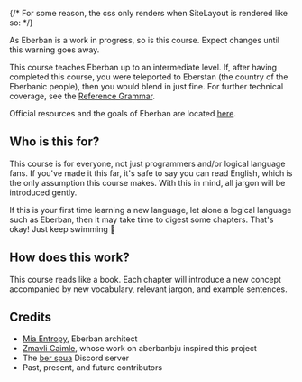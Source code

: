 
{/* For some reason, the css only renders when SiteLayout is rendered like so: */}

<SiteLayout chapter={0} title="So, what is Learn Eberban?">

<Info type="warning" title="Work In Progress">
    As Eberban is a work in progress, so is this course. Expect changes until
    this warning goes away.
</Info>

This course teaches Eberban up to an intermediate level. If, after having
completed this course, you were teleported to Eberstan (the country of the
Eberbanic people), then you would blend in just fine. For further technical
coverage, see the
[Reference Grammar](https://eberban.github.io/eberban/books/refgram/book/index.html).

Official resources and the goals of Eberban are located
[here](https://eberban.github.io/eberban/).

## Who is this for?

This course is for everyone, not just programmers and/or logical language fans.
If you've made it this far, it's safe to say you can read English, which is the
only assumption this course makes. With this in mind, all jargon will be
introduced gently.

If this is your first time learning a new language, let alone a logical language
such as Eberban, then it may take time to digest some chapters. That's okay!
Just keep swimming 🐠

## How does this work?

This course reads like a book. Each chapter will introduce a new concept
accompanied by new vocabulary, relevant jargon, and example sentences. 

## Credits

- [Mia Entropy](https://github.com/mia-entropy), Eberban architect
- [Zmavli Caimle](https://github.com/Zmavli), whose work on aberbanbju inspired this project
- The [ber&nbsp;spua](https://discord.gg/FChFEHEet8) Discord server
- Past, present, and future contributors

</SiteLayout>
